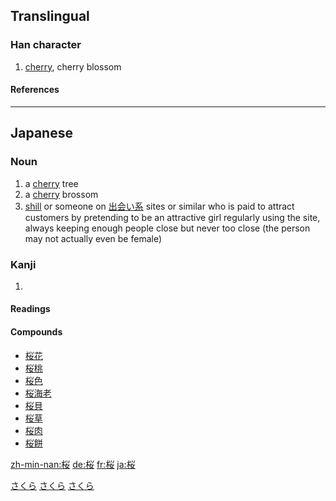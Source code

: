 {{ja-forms|{{zh-lookup|桜}}|[[樱]]|[[櫻]]}}
==Translingual==
===Han character===
{{Han char|rn=75|rad=木|as=06|sn=10|four=|canj=木火女 (DFV)}}
# [[cherry]], cherry blossom
====References====
{{Han ref|kx=0526.211|dkj=14796|hdz=21207.051|uh=685C|ud=26716}}

----
== Japanese ==
[[Category:1000_Japanese_basic_words|さくら]]

===Noun===
{{ja-noun|s|hira=さくら|rom=sakura|kyu=櫻}}
# a [[cherry]] tree
# a [[cherry]] brossom
# [[shill]] or someone on [[出会い系]] sites or similar who is paid to attract customers by pretending to be an attractive girl regularly using the site, always keeping enough people close but never too close (the person may not actually even be female)
[[Category:ja:Trees|さくら]]

=== Kanji ===
{{ja-kanji|grade=|rs=木06}}
# {{defn|Japanese}} 
====Readings====
{{ja-readings|on=[[おう]] ([[ō]]), [[よう]] ([[yō]])|kun=[[さくら]] ([[sakura]])}}

====Compounds====
*[[桜花]]
*[[桜桃]]
*[[桜色]]
*[[桜海老]]
*[[桜貝]]
*[[桜草]]
*[[桜肉]]
*[[桜餅]]




[[Category:Japanese nouns|さくら]]



[[zh-min-nan:桜]]
[[de:桜]]
[[fr:桜]]
[[ja:桜]]